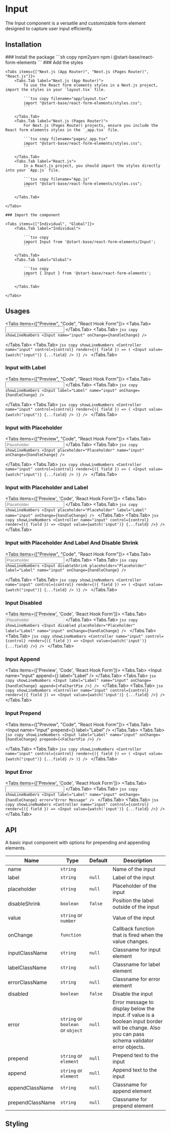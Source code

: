 
# Input

The Input component is a versatile and customizable form element designed to capture user input efficiently.

## Installation

<Steps>
    ### Install the package
    ```sh copy npm2yarn
    npm i @start-base/react-form-elements
    ```
    ### Add the styles

    <Tabs items={["Next.js (App Router)", "Next.js (Pages Router)", "React.js"]}>
        <Tabs.Tab label="Next.js (App Router)">
            To use the React form elements styles in a Next.js project, import the styles in your `layout.tsx` file.

            ```tsx copy filename="app/layout.tsx"
            import "@start-base/react-form-elements/styles.css";
            ```

        </Tabs.Tab>
        <Tabs.Tab label="Next.js (Pages Router)">
            For Next.js (Pages Router) projects, ensure you include the React form elements styles in the `_app.tsx` file.

            ```tsx copy filename="pages/_app.tsx"
            import "@start-base/react-form-elements/styles.css";
            ```

        </Tabs.Tab>
        <Tabs.Tab label="React.js">
            In a React.js project, you should import the styles directly into your `App.js` file.

            ```tsx copy filename="App.js"
            import "@start-base/react-form-elements/styles.css";
            ```

        </Tabs.Tab>

    </Tabs>

    ### Import the component

    <Tabs items={["Individual", "Global"]}>
        <Tabs.Tab label="Individual">

            ```tsx copy
            import Input from '@start-base/react-form-elements/Input';
            ```

        </Tabs.Tab>
        <Tabs.Tab label="Global">

            ```tsx copy
            import { Input } from '@start-base/react-form-elements';
            ```

        </Tabs.Tab>

    </Tabs>

</Steps>

## Usages

<Tabs items={["Preview", "Code", "React Hook Form"]}>
  <Tabs.Tab>
    <Preview height="200px">
      <FormOnChange>
        <Input
          name="input"
        />
      </FormOnChange>
    </Preview>
  </Tabs.Tab>
  <Tabs.Tab>
    ```jsx copy showLineNumbers
    <Input
      name="input"
      onChange={handleChange}
    />
    ```

  </Tabs.Tab>
  <Tabs.Tab>
    ```jsx copy showLineNumbers
    <Controller
        name="input"
        control={control}
        render={({ field }) => (
          <Input
            value={watch("input")}
            {...field}
          />
        )}
    />
    ```
  </Tabs.Tab>
</Tabs>

### Input with Label

<Tabs items={["Preview", "Code", "React Hook Form"]}>
  <Tabs.Tab>
  <Preview height="200px">
  <FormOnChange>
        <Input
          name="input"
          label="Label"
        />
      </FormOnChange>
     </Preview>
  </Tabs.Tab>
  <Tabs.Tab>
    ```jsx copy showLineNumbers
    <Input
        label="Label"
        name="input"
        onChange={handleChange}
    />
    ```

  </Tabs.Tab>
  <Tabs.Tab>
    ```jsx copy showLineNumbers
    <Controller
        name="input"
        control={control}
        render={({ field }) => (
          <Input
            value={watch("input")}
            {...field}
          />
        )}
    />
    ```
  </Tabs.Tab>
</Tabs>

### Input with Placeholder

<Tabs items={["Preview", "Code", "React Hook Form"]}>
  <Tabs.Tab>
  <Preview height="200px">
    <FormOnChange>
        <Input
          name="input"
          placeholder="Placeholder"
        />
      </FormOnChange>
     </Preview>
  </Tabs.Tab>
  <Tabs.Tab>
    ```jsx copy showLineNumbers
    <Input
      placeholder="Placeholder"
      name="input"
      onChange={handleChange}
    />
    ```

  </Tabs.Tab>
  <Tabs.Tab>
    ```jsx copy showLineNumbers
    <Controller
        name="input"
        control={control}
        render={({ field }) => (
          <Input
            value={watch("input")}
            {...field}
          />
        )}
    />
    ```
  </Tabs.Tab>
</Tabs>

### Input with Placeholder and Label

<Tabs items={['Preview', 'Code', 'React Hook Form']}>
  <Tabs.Tab>
    <Preview height="200px">
      <FormOnChange>
        <Input name="input" placeholder="Placeholder" label="Label" />
      </FormOnChange>
    </Preview>
  </Tabs.Tab>
  <Tabs.Tab>
    ```jsx copy showLineNumbers
    <Input
      placeholder="Placeholder"
      label="Label"
      name="input"
      onChange={handleChange}
    />
    ```
  </Tabs.Tab>
  <Tabs.Tab>
    ```jsx copy showLineNumbers
    <Controller
      name="input"
      control={control}
      render={({ field }) => <Input value={watch('input')} {...field} />}
    />
    ```
  </Tabs.Tab>
</Tabs>

### Input with Placeholder And Label And Disable Shrink

<Tabs items={["Preview", "Code", "React Hook Form"]}>
  <Tabs.Tab>
  <Preview height="200px">
     <FormOnChange>
        <Input
          name="input"
          placeholder="Placeholder"
          label="Label"
          disableShrink
        />
      </FormOnChange>
     </Preview>
  </Tabs.Tab>
  <Tabs.Tab>
    ```jsx copy showLineNumbers
    <Input
      disableShrink
      placeholder="Placeholder"
      label="Label"
      name="input"
      onChange={handleChange}
    />
    ```

  </Tabs.Tab>
  <Tabs.Tab>
    ```jsx copy showLineNumbers
    <Controller
        name="input"
        control={control}
        render={({ field }) => (
          <Input
            value={watch("input")}
            {...field}
          />
        )}
    />
    ```
  </Tabs.Tab>
</Tabs>

### Input Disabled

<Tabs items={['Preview', 'Code', 'React Hook Form']}>
  <Tabs.Tab>
    <Preview height="200px">
      <FormOnChange>
        <Input name="input" placeholder="Placeholder" label="Label" disabled />
      </FormOnChange>
    </Preview>
  </Tabs.Tab>
  <Tabs.Tab>
    ```jsx copy showLineNumbers
    <Input
      disabled
      placeholder="Placeholder"
      label="Label"
      name="input"
      onChange={handleChange}
    />
    ```
  </Tabs.Tab>
  <Tabs.Tab>
    ```jsx copy showLineNumbers
    <Controller
      name="input"
      control={control}
      render={({ field }) => <Input value={watch('input')} {...field} />}
    />
    ```
  </Tabs.Tab>
</Tabs>

### Input Append

<Tabs items={['Preview', 'Code', 'React Hook Form']}>
  <Tabs.Tab>
    <Preview height="200px">
      <FormOnChange>
        <Input name="input" append={<FaChartPie />} label="Label" />
      </FormOnChange>
    </Preview>
  </Tabs.Tab>
  <Tabs.Tab>
    ```jsx copy showLineNumbers
    <Input
      label="Label"
      name="input"
      onChange={handleChange}
      append={<FaChartPie />}
    />
    ```
  </Tabs.Tab>
  <Tabs.Tab>
    ```jsx copy showLineNumbers
    <Controller
      name="input"
      control={control}
      render={({ field }) => <Input value={watch('input')} {...field} />}
    />
    ```
  </Tabs.Tab>
</Tabs>

### Input Prepend

<Tabs items={["Preview", "Code", "React Hook Form"]}>
  <Tabs.Tab>
  <Preview height="200px">
     <FormOnChange>
        <Input
          name="input"
          prepend={<FaChartPie />}
          label="Label"
        />
      </FormOnChange>
     </Preview>
  </Tabs.Tab>
  <Tabs.Tab>
    ```jsx copy showLineNumbers
    <Input
        label="Label"
        name="input"
        onChange={handleChange}
        prepend={<FaChartPie />}
    />
    ```

  </Tabs.Tab>
  <Tabs.Tab>
    ```jsx copy showLineNumbers
    <Controller
        name="input"
        control={control}
        render={({ field }) => (
          <Input
            value={watch("input")}
            {...field}
          />
        )}
    />
    ```
  </Tabs.Tab>
</Tabs>

### Input Error

<Tabs items={['Preview', 'Code', 'React Hook Form']}>
  <Tabs.Tab>
    <Preview height="200px">
      <FormOnChange>
        <Input name="input" error="Error Message" label="Label" />
      </FormOnChange>
    </Preview>
  </Tabs.Tab>
  <Tabs.Tab>
    ```jsx copy showLineNumbers
    <Input
      label="Label"
      name="input"
      onChange={handleChange}
      error="Error Message"
    />
    ```
  </Tabs.Tab>
  <Tabs.Tab>
    ```jsx copy showLineNumbers
    <Controller
      name="input"
      control={control}
      render={({ field }) => <Input value={watch('input')} {...field} />}
    />
    ```
  </Tabs.Tab>
</Tabs>

## API

A basic input component with options for prepending and appending elements.

| Name             | Type                              | Default | Description                                                                                                                                    |
| ---------------- | --------------------------------- | ------- | ---------------------------------------------------------------------------------------------------------------------------------------------- |
| name             | `string`                          |         | Name of the input                                                                                                                              |
| label            | `string`                          | `null`  | Label of the input                                                                                                                             |
| placeholder      | `string`                          | `null`  | Placeholder of the input                                                                                                                       |
| disableShrink    | `boolean`                         | `false` | Position the label outside of the input                                                                                                        |
| value            | `string` or `number`              |         | Value of the input                                                                                                                             |
| onChange         | `function`                        |         | Callback function that is fired when the value changes.                                                                                        |
| inputClassName   | `string`                          | `null`  | Classname for input element                                                                                                                    |
| labelClassName   | `string`                          | `null`  | Classname for label element                                                                                                                    |
| errorClassName   | `string`                          | `null`  | Classname for error element                                                                                                                    |
| disabled         | `boolean`                         | `false` | Disable the input                                                                                                                              |
| error            | `string` or `boolean` or `object` | `null`  | Error message to display below the input. if value is a boolean input border will be change. Also you can pass schema validator error objects. |
| prepend          | `string` or `element`             | `null`  | Prepend text to the input                                                                                                                      |
| append           | `string` or `element`             | `null`  | Append text to the input                                                                                                                       |
| appendClassName  | `string`                          | `null`  | Classname for append element                                                                                                                   |
| prependClassName | `string`                          | `null`  | Classname for prepend element                                                                                                                  |

## Styling
